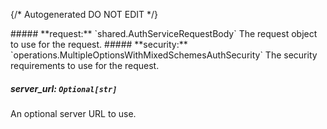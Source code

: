 {/* Autogenerated DO NOT EDIT  */}

<Collapsible>
    ##### **request:** `shared.AuthServiceRequestBody`
    The request object to use for the request.
    <Collapsible.Break/>
    <AuthServiceRequestBody/>
</Collapsible>

<Collapsible>
    ##### **security:** `operations.MultipleOptionsWithMixedSchemesAuthSecurity`
    The security requirements to use for the request.
    <Collapsible.Break/>
    <MultipleOptionsWithMixedSchemesAuthSecurity/>
</Collapsible>

##### **server_url:** `Optional[str]`
An optional server URL to use.

